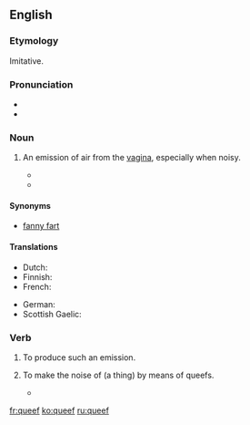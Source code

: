==English==

===Etymology===
Imitative.

===Pronunciation===
* {{IPA|/kwiːf/}}
* {{rhymes|iːf}}

===Noun===
{{en-noun}}

# {{vulgar|slang}} An emission of air from the [[vagina]], especially when noisy.
#* {{quote-book|year=2004|passage=Finally, I have only heard about it, but what about the '''queef'''?  This is the vagina-fart.  Is it truly possible?|author=Michael Ryan|title=The Dirtiest Toilet Humor Book Ever|publisher=iUniverse|year_published=2004|page=47}}
#* {{quote-song|year=2005|passage=We are the '''queef''' after a porn star breaks the gang bang record.|composer=[[w:Bloodhound Gang|The Bloodhound Gang]]|title=Pennsylvania}}

====Synonyms====
* [[fanny fart]]

====Translations====
{{trans-top|an emission of air from the vagina}}
* Dutch: {{t|nl|schedewind}}
* Finnish: {{t|fi|emätinpieru}}
* French: {{t|fr|pet vaginal|m}}
{{trans-mid}}
* German: {{t|de|Mösenfurz|m}}
* Scottish Gaelic: {{t|gd|braim-fhaighein|m|xs=Scottish Gaelic}}
{{trans-bottom}}

===Verb===
{{en-verb}}

# {{intransitive|slang}} To produce such an emission.
# {{transitive|slang}} To make the noise of (a thing) by means of queefs.
#* {{quote-book|year=2002|passage=back to the movie where we find Kim, back at the gallery, so catatonic and sex-obsessed she'd sell Michaelangelo's ''David'' for $5 and '''queef''' the theme from ''Close Encounters'' for no extra charge.|author=Dennis Hensley|title=Screening Party|publisher=Alyson Publishing|year_published=2002|page=74}}

[[fr:queef]]
[[ko:queef]]
[[ru:queef]]